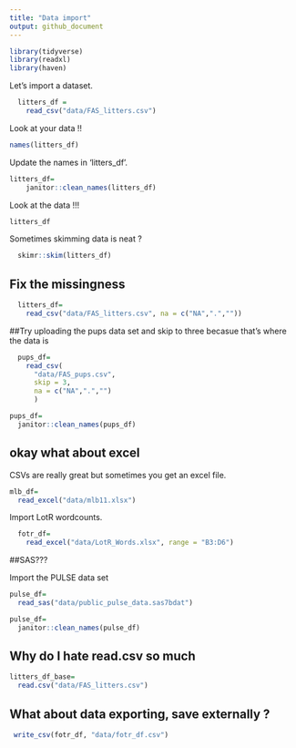 ```yaml
---
title: "Data import"
output: github_document
---
```


```r
library(tidyverse)
library(readxl)
library(haven)
```

Let's import a dataset. 

```r
  litters_df = 
    read_csv("data/FAS_litters.csv")
```

Look at your data !! 

```r
names(litters_df)
```

Update the names in 'litters_df'.

```r
litters_df=
    janitor::clean_names(litters_df)
```

Look at the data !!! 

```r
litters_df
```


Sometimes skimming data is neat ? 

```r
  skimr::skim(litters_df)
```


## Fix the missingness 

```r
  litters_df=
    read_csv("data/FAS_litters.csv", na = c("NA",".",""))
```


##Try uploading the pups data set and skip to three becasue that's where the data is 

```r
  pups_df= 
    read_csv(
      "data/FAS_pups.csv", 
      skip = 3,
      na = c("NA",".","")
      )

pups_df= 
  janitor::clean_names(pups_df)
```


## okay what about excel 

  CSVs are really great but sometimes you get an excel file. 
  
```r
mlb_df=
  read_excel("data/mlb11.xlsx")
```

Import LotR wordcounts. 

```r
  fotr_df= 
    read_excel("data/LotR_Words.xlsx", range = "B3:D6")
```


##SAS???


Import the PULSE data set 

```r
pulse_df=
  read_sas("data/public_pulse_data.sas7bdat")

pulse_df=
  janitor::clean_names(pulse_df)
```




## Why do I hate read.csv so much 

```r
litters_df_base=
  read.csv("data/FAS_litters.csv")
```


## What about data exporting, save externally ? 


```r
 write_csv(fotr_df, "data/fotr_df.csv")
```






